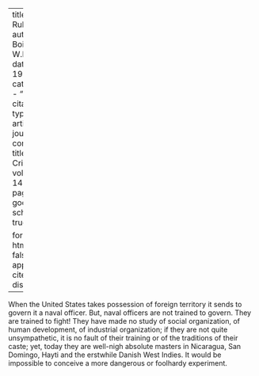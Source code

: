 
---
title: 'Naval Ruler'
author: Du Bois, W.E.B.
date: May 1917
categories: 
  - ""
citation: 
  type: article-journal
  container-title: The Crisis
  volume: 14
  issue: 1
  page: 9
google-scholar: true

format:
  html:
    toc: false
    appendix-cite-as: display
---



When the United States takes possession of foreign territory it sends to govern it a naval officer. But, naval officers are not trained to govern. They are trained to fight! They have made no study of social organization, of human development, of industrial organization; if they are not quite unsympathetic, it is no fault of their training or of the traditions of their caste; yet, today they are well-nigh absolute masters in Nicaragua, San Domingo, Hayti and the erstwhile Danish West Indies. It would be impossible to conceive a more dangerous or foolhardy experiment.

